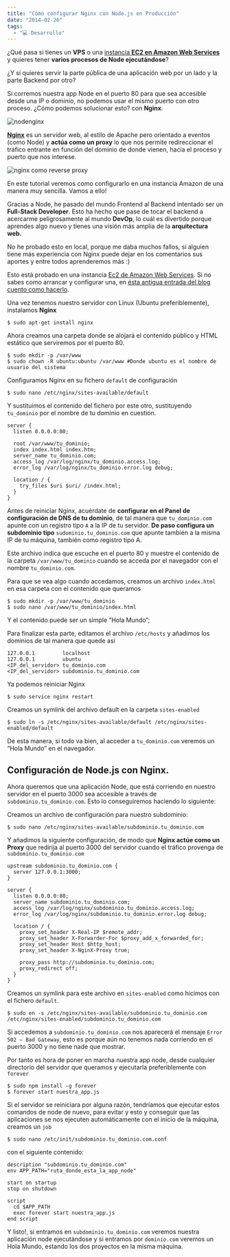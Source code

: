 ```yaml
---
title: "Cómo configurar Nginx con Node.js en Producción"
date: "2014-02-26"
tags:
  - "💻 Desarrollo"
---
```


¿Qué pasa si tienes un **VPS** o una [instancia **EC2 en Amazon Web Services**](/como-crear-un-servidor-web-con-amazon-web-services/) y quieres tener **varios procesos de Node ejecutándose**?

¿Y si quieres servir la parte pública de una aplicación web por un lado y la parte Backend por otro?

Si corremos nuestra app Node en el puerto 80 para que sea accesible desde una IP o dominio, no podemos usar el mismo puerto con otro proceso. ¿Cómo podemos solucionar esto? con **Nginx**.

![nodenginx](/images/como-configurar-nginx-con-node-js-en-produccion/nodenginx_rlmqcf.png)

[**Nginx**](http://nginx.org/) es un servidor web, al estilo de Apache pero orientado a eventos (como Node) y **actúa como un proxy** lo que nos permite redireccionar el tráfico entrante en función del dominio de donde vienen, hacia el proceso y puerto que nos interese.

![nginx como reverse proxy](/images/como-configurar-nginx-con-node-js-en-produccion/vn_zcknvh.png)

En este tutorial veremos como configurarlo en una instancia Amazon de una manera muy sencilla. Vamos a ello!

Gracias a Node, he pasado del mundo Frontend al Backend intentado ser un **Full-Stack Developer**. Esto ha hecho que pase de tocar el backend a acercarme peligrosamente al mundo **DevOp**, lo cuál es divertido porque aprendes algo nuevo y tienes una visión más amplia de la **arquitectura web.**

No he probado esto en local, porque me daba muchos fallos, si alguien tiene más experiencia con Nginx puede dejar en los comentarios sus aportes y entre todos aprenderemos más :)

Esto está probado en una instancia [Ec2 de Amazon Web Services](http://aws.amazon.com/ec2/). Si no sabes como arrancar y configurar una, en [ésta antigua entrada del blog cuento como hacerlo](/como-crear-un-servidor-web-con-amazon-web-services/).

Una vez tenemos nuestro servidor con Linux (Ubuntu preferiblemente), instalamos **Nginx**

```shell
$ sudo apt-get install nginx
```

Ahora creamos una carpeta donde se alojará el contenido público y HTML estático que serviremos por el puerto 80.

```shell
$ sudo mkdir -p /var/www
$ sudo chown -R ubuntu:ubuntu /var/www #Donde ubuntu es el nombre de usuario del sistema
```

Configuramos Nginx en su fichero `default` de configuración

```shell
$ sudo nano /etc/nginx/sites-available/default
```

Y sustituimos el contenido del fichero por este otro, sustituyendo `tu_dominio` por el nombre de tu dominio en cuestión.

```shell
server {
  listen 0.0.0.0:80;

  root /var/www/tu_dominio;
  index index.html index.htm;
  server_name tu_dominio.com;
  access_log /var/log/nginx/tu_dominio.access.log;
  error_log /var/log/nginx/tu_dominio.error.log debug;

  location / {
    try_files $uri $uri/ /index.html;
  }
}
```

Antes de reiniciar Nginx, acuérdate de **configurar en el Panel de configuración de DNS de tu dominio**, de tal manera que `tu_dominio.com` apunte con un registro tipo `A` a la IP de tu servidor. **De paso configura un subdominio tipo** `sudominio.tu_dominio.com` que apunte también a la misma IP de tu máquina, también como registro tipo A.

Este archivo indica que escuche en el puerto 80 y muestre el contenido de la carpeta `/var/www/tu_dominio` cuando se acceda por el navegador con el nombre `tu_dominio.com`.

Para que se vea algo cuando accedamos, creamos un archivo `index.html` en esa carpeta con el contenido que queramos

```shell
$ sudo mkdir -p /var/www/tu_dominio
$ sudo nano /var/www/tu_dominio/index.html
```

Y el contenido puede ser un simple “Hola Mundo”;

Para finalizar esta parte, editamos el archivo `/etc/hosts` y añadimos los dominios de tal manera que quede así

```shell
127.0.0.1         localhost
127.0.0.1         ubuntu
<IP_del_servidor> tu_dominio.com
<IP_del_servidor> subdominio.tu_dominio.com
```

Ya podemos reiniciar Nginx

```shell
$ sudo service nginx restart
```

Creamos un symlink del archivo default en la carpeta `sites-enabled`

```shell
$ sudo ln -s /etc/nginx/sites-available/default /etc/nginx/sites-enabled/default
```

De esta manera, si todo va bien, al acceder a `tu_dominio.com` veremos un “Hola Mundo” en el navegador.

## Configuración de Node.js con Nginx.

Ahora queremos que una aplicación Node, que está corriendo en nuestro servidor en el puerto 3000 sea accesible a través de `subdominio.tu_dominio.com`. Esto lo conseguiremos haciendo lo siguiente:

Creamos un archivo de configuración para nuestro subdominio:

```shell
$ sudo nano /etc/nginx/sites-available/subdominio.tu_dominio.com
```

Y añadimos la siguiente configuración, de modo que **Nginx actúe como un Proxy** que redirija al puerto 3000 del servidor cuando el tráfico provenga de `subdominio.tu_dominio.com`

```shell
upstream subdominio.tu_dominio.com {
  server 127.0.0.1:3000;
}

server {
  listen 0.0.0.0:80;
  server_name subdominio.tu_dominio.com;
  access_log /var/log/nginx/subdominio.tu_dominio.access.log;
  error_log /var/log/nginx/subdominio.tu_dominio.error.log debug;

  location / {
    proxy_set_header X-Real-IP $remote_addr;
    proxy_set_header X-Forwarder-For $proxy_add_x_forwarded_for;
    proxy_set_header Host $http_host;
    proxy_set_header X-NginX-Proxy true;

    proxy_pass http://subdominio.tu_dominio.com;
    proxy_redirect off;
  }
}
```

Creamos un symlink para este archivo en `sites-enabled` como hicimos con el fichero `default`.

```shell
$ sudo en -s /etc/nginx/sites-available/subdominio.tu_dominio.com /etc/nginx/sites-enabled/subdominio.tu_dominio.com
```

Si accedemos a `subdominio.tu_dominio.com` nos aparecerá el mensaje `Error 502 – Bad Gateway`, esto es porque aún no tenemos nada corriendo en el puerto 3000 y no tiene nade que mostrar.

Por tanto es hora de poner en marcha nuestra app node, desde cualquier directorio del servidor que queramos y ejecutarla preferiblemente con `forever`

```shell
$ sudo npm install -g forever
$ forever start nuestra_app.js
```

Si el servidor se reiniciara por alguna razón, tendríamos que ejecutar estos comandos de node de nuevo, para evitar y esto y conseguir que las aplicaciones se nos ejecuten automáticamente con el inicio de la máquina, creamos un `job`

```shell
$ sudo nano /etc/init/subdominio.tu_dominio.com.conf
```

con el siguiente contenido:

```shell
description "subdominio.tu_dominio.com"
env APP_PATH="ruta_donde_esta_la_app_node"

start on startup
stop on shutdown

script
  cd $APP_PATH
  exec forever start nuestra_app.js
end script
```

Y listo!, si entramos en `subdominio.tu_dominio.com` veremos nuestra aplicación node ejecutándose y si entramos por `dominio.com` veremos un Hola Mundo, estando los dos proyectos en la misma máquina.

